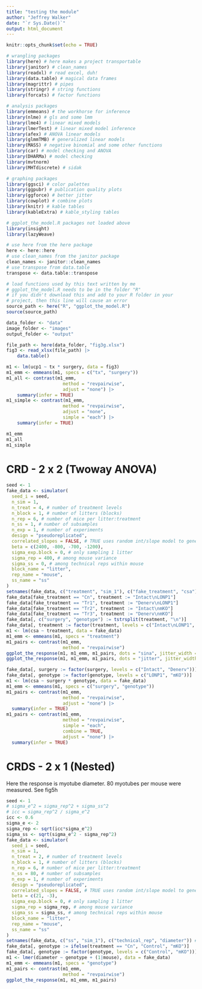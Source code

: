 ```yaml
---
title: "testing the module"
author: "Jeffrey Walker"
date: "`r Sys.Date()`"
output: html_document
---
```


```r
knitr::opts_chunk$set(echo = TRUE)

# wrangling packages
library(here) # here makes a project transportable
library(janitor) # clean_names
library(readxl) # read excel, duh!
library(data.table) # magical data frames
library(magrittr) # pipes
library(stringr) # string functions
library(forcats) # factor functions

# analysis packages
library(emmeans) # the workhorse for inference
library(nlme) # gls and some lmm
library(lme4) # linear mixed models
library(lmerTest) # linear mixed model inference
library(afex) # ANOVA linear models
library(glmmTMB) # generalized linear models
library(MASS) # negative binomial and some other functions
library(car) # model checking and ANOVA
library(DHARMa) # model checking
library(mvtnorm)
library(MHTdiscrete) # sidak

# graphing packages
library(ggsci) # color palettes
library(ggpubr) # publication quality plots
library(ggforce) # better jitter
library(cowplot) # combine plots
library(knitr) # kable tables
library(kableExtra) # kable_styling tables

# ggplot_the_model.R packages not loaded above
library(insight)
library(lazyWeave)

# use here from the here package
here <- here::here
# use clean_names from the janitor package
clean_names <- janitor::clean_names
# use transpose from data.table
transpose <- data.table::transpose

# load functions used by this text written by me
# ggplot_the_model.R needs to be in the folder "R"
# if you didn't download this and add to your R folder in your
# project, then this line will cause an error
source_path <- here("R", "ggplot_the_model.R")
source(source_path)

data_folder <- "data"
image_folder <- "images"
output_folder <- "output"
```

```r
file_path <- here(data_folder, "fig3g.xlsx")
fig3 <- read_xlsx(file_path) |>
    data.table()
```



```r
m1 <- lm(ucp1 ~ tx * surgery, data = fig3)
m1_emm <- emmeans(m1, specs = c("tx", "surgery"))
m1_all <- contrast(m1_emm,
                     method = "revpairwise",
                     adjust = "none") |>
    summary(infer = TRUE)
m1_simple <- contrast(m1_emm,
                     method = "revpairwise",
                     adjust = "none",
                     simple = "each") |>
    summary(infer = TRUE)

m1_emm
m1_all
m1_simple
```

# CRD - 2 x 2 (Twoway ANOVA)

```r
seed <- 1
fake_data <- simulator(
  seed_i = seed,
  n_sim = 1,
  n_treat = 4, # number of treatment levels
  n_block = 1, # number of litters (blocks)
  n_rep = 6, # number of mice per litter:treatment
  n_ss = 1, # number of subsamples
  n_exp = 1, # number of experiments
  design = "pseudoreplicated",
  correlated_slopes = FALSE, # TRUE uses random int/slope model to generate data
  beta = c(2400, -800, -700, -1200),
  sigma_exp.block = 0, # only sampling 1 litter
  sigma_rep = 400, # among mouse variance
  sigma_ss = 0, # among technical reps within mouse
  block_name = "litter",
  rep_name = "mouse",
  ss_name = "ss"
)
setnames(fake_data, c("treatment", "sim_1"), c("fake_treatment", "csa")) # cross-sectional area
fake_data[fake_treatment == "Cn", treatment := "Intact\nLONP1"]
fake_data[fake_treatment == "Tr1", treatment := "Denerv\nLONP1"]
fake_data[fake_treatment == "Tr2", treatment := "Intact\nmKO"]
fake_data[fake_treatment == "Tr3", treatment := "Denerv\nmKO"]
fake_data[, c("surgery", "genotype") := tstrsplit(treatment, "\n")]
fake_data[, treatment := factor(treatment, levels = c("Intact\nLONP1", "Denerv\nLONP1", "Intact\nmKO", "Denerv\nmKO"))]
m1 <- lm(csa ~ treatment, data = fake_data)
m1_emm <- emmeans(m1, specs = "treatment")
m1_pairs <- contrast(m1_emm,
                     method = "revpairwise")
ggplot_the_response(m1, m1_emm, m1_pairs, dots = "sina", jitter_width = 0.5)
ggplot_the_response(m1, m1_emm, m1_pairs, dots = "jitter", jitter_width = 0.2)

fake_data[, surgery := factor(surgery, levels = c("Intact", "Denerv"))]
fake_data[, genotype := factor(genotype, levels = c("LONP1", "mKO"))]
m1 <- lm(csa ~ surgery * genotype, data = fake_data)
m1_emm <- emmeans(m1, specs = c("surgery", "genotype"))
m1_pairs <- contrast(m1_emm,
                     method = "revpairwise",
                     adjust = "none") |>
  summary(infer = TRUE)
m1_pairs <- contrast(m1_emm,
                     method = "revpairwise",
                     simple = "each",
                     combine = TRUE,
                     adjust = "none") |>
  summary(infer = TRUE)


```


# CRDS - 2 x 1 (Nested)

Here the response is myotube diameter. 80 myotubes per mouse were measured. See fig5h

```r
seed <- 1
# sigma_e^2 = sigma_rep^2 + sigma_ss^2
# icc = sigma_rep^2 / sigma_e^2
icc <- 0.6
sigma_e <- 2
sigma_rep <- sqrt(icc*sigma_e^2)
sigma_ss <- sqrt(sigma_e^2 - sigma_rep^2)
fake_data <- simulator(
  seed_i = seed,
  n_sim = 1,
  n_treat = 2, # number of treatment levels
  n_block = 1, # number of litters (blocks)
  n_rep = 6, # number of mice per litter:treatment
  n_ss = 80, # number of subsamples
  n_exp = 1, # number of experiments
  design = "pseudoreplicated",
  correlated_slopes = FALSE, # TRUE uses random int/slope model to generate data
  beta = c(21, -3),
  sigma_exp.block = 0, # only sampling 1 litter
  sigma_rep = sigma_rep, # among mouse variance
  sigma_ss = sigma_ss, # among technical reps within mouse
  block_name = "litter",
  rep_name = "mouse",
  ss_name = "ss"
)
setnames(fake_data, c("ss", "sim_1"), c("technical_rep", "diameter")) # cross-sectional area
fake_data[, genotype := ifelse(treatment == "Cn", "Control", "mKO")]
fake_data[, genotype := factor(genotype, levels = c("Control", "mKO"))]
m1 <- lmer(diameter ~ genotype + (1|mouse), data = fake_data)
m1_emm <- emmeans(m1, specs = "genotype")
m1_pairs <- contrast(m1_emm,
                     method = "revpairwise")
ggplot_the_response(m1, m1_emm, m1_pairs)

```